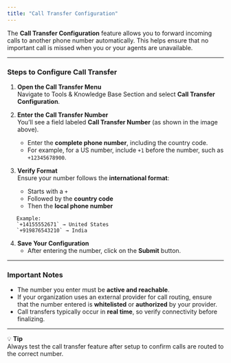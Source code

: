 ```yaml
---
title: "Call Transfer Configuration"
---
```

The **Call Transfer Configuration** feature allows you to forward incoming calls to another phone number automatically. This helps ensure that no important call is missed when you or your agents are unavailable.

---

### Steps to Configure Call Transfer

1. **Open the Call Transfer Menu**  
   Navigate to Tools & Knowledge Base Section and select **Call Transfer Configuration**.


2. **Enter the Call Transfer Number**  
   You’ll see a field labeled **Call Transfer Number** (as shown in the image above).  
   - Enter the **complete phone number**, including the country code.  
   - For example, for a US number, include `+1` before the number, such as `+12345678900`.

3. **Verify Format**  
   Ensure your number follows the **international format**:
   - Starts with a `+`
   - Followed by the **country code**
   - Then the **local phone number**
```
   Example:  
   `+14155552671` → United States  
   `+919876543210` → India
```

4. **Save Your Configuration**  
   - After entering the number, click on the **Submit** button.  

---

### Important Notes

- The number you enter must be **active and reachable**.
- If your organization uses an external provider for call routing, ensure that the number entered is **whitelisted** or **authorized** by your provider.
- Call transfers typically occur in **real time**, so verify connectivity before finalizing.

---

💡 **Tip**  
Always test the call transfer feature after setup to confirm calls are routed to the correct number.

